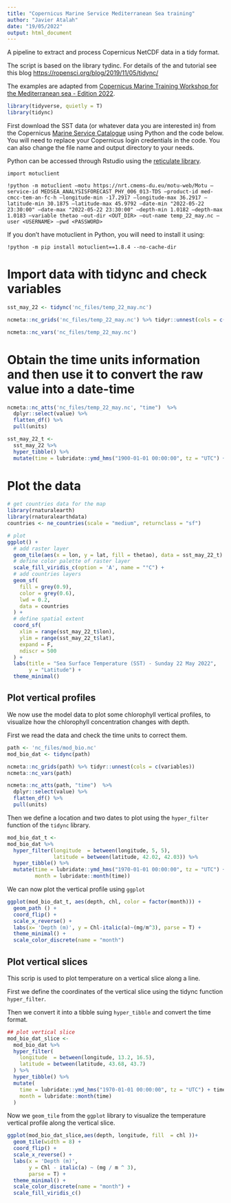 ```yaml
---
title: "Copernicus Marine Service Mediterranean Sea training"
author: "Javier Atalah"
date: "19/05/2022"
output: html_document
---
```


A pipeline to extract and process Copernicus NetCDF data in a tidy format.

The script is based on the library tydinc. For details of the and tutorial see this blog <https://ropensci.org/blog/2019/11/05/tidync/>

The examples are adapted from [Copernicus Marine Training Workshop for the Mediterranean sea - Edition 2022](https://marine.copernicus.eu/events/copernicus-marine-training-workshop-mediterranean-sea-edition-2022).

```r
library(tidyverse, quietly = T)
library(tidync)
```

First download the SST data (or whatever data you are interested in) from the Copernicus [Marine Service Catalogue](https://resources.marine.copernicus.eu/products) using Python and the code below. You will need to replace your Copernicus login credentials in the code. You can also change the file name and output directory to your needs.

Python can be accessed through Rstudio using the [reticulate library](https://rstudio.github.io/reticulate/).

`import motuclient`

`!python -m motuclient –motu https://nrt.cmems-du.eu/motu-web/Motu –service-id MEDSEA_ANALYSISFORECAST_PHY_006_013-TDS –product-id med-cmcc-tem-an-fc-h –longitude-min -17.2917 –longitude-max 36.2917 –latitude-min 30.1875 –latitude-max 45.9792 –date-min "2022-05-22 23:30:00" –date-max "2022-05-22 23:30:00" –depth-min 1.0182 –depth-max 1.0183 –variable thetao –out-dir <OUT_DIR> –out-name temp_22_may.nc –user <USERNAME> –pwd <PASSWORD>`

If you don't have motuclient in Python, you will need to install it using:

`!python -m pip install motuclient==1.8.4 --no-cache-dir`

# Import data with tidync and check variables

```r
sst_may_22 <- tidync('nc_files/temp_22_may.nc')

ncmeta::nc_grids('nc_files/temp_22_may.nc') %>% tidyr::unnest(cols = c(variables))

ncmeta::nc_vars('nc_files/temp_22_may.nc') 

```

# Obtain the time units information and then use it to convert the raw value into a date-time

```r
ncmeta::nc_atts('nc_files/temp_22_may.nc', "time")  %>%
  dplyr::select(value) %>% 
  flatten_df() %>% 
  pull(units)

sst_may_22_t <- 
  sst_may_22 %>% 
  hyper_tibble() %>% 
  mutate(time = lubridate::ymd_hms("1900-01-01 00:00:00", tz = "UTC") + time * 60)
```

# Plot the data

```r

# get countries data for the map
library(rnaturalearth)
library(rnaturalearthdata)
countries <- ne_countries(scale = "medium", returnclass = "sf")

# plot 
ggplot() +
  # add raster layer
  geom_tile(aes(x = lon, y = lat, fill = thetao), data = sst_may_22_t) +
  # define color palette of raster layer
  scale_fill_viridis_c(option = 'A', name = "°C") +
  # add countries layers
  geom_sf(
    fill = grey(0.9),
    color = grey(0.6),
    lwd = 0.2,
    data = countries
  ) +
  # define spatial extent
  coord_sf(
    xlim = range(sst_may_22_t$lon),
    ylim = range(sst_may_22_t$lat),
    expand = F,
    ndiscr = 500
  ) +
  labs(title = "Sea Surface Temperature (SST) - Sunday 22 May 2022",
       y = "Latitude") +
  theme_minimal() 
```

## Plot vertical profiles

We now use the model data to plot some chlorophyll vertical profiles, to visualize how the chlorophyll concentration changes with depth.

First we read the data and check the time units to correct them.

```r
path <- 'nc_files/mod_bio.nc'
mod_bio_dat <- tidync(path)

ncmeta::nc_grids(path) %>% tidyr::unnest(cols = c(variables))
ncmeta::nc_vars(path)

ncmeta::nc_atts(path, "time")  %>%
  dplyr::select(value) %>% 
  flatten_df() %>% 
  pull(units)
```

Then we define a location and two dates to plot using the `hyper_filter` function of the `tidync` library.

```r
mod_bio_dat_t <- 
mod_bio_dat %>% 
  hyper_filter(longitude  = between(longitude, 5, 5), 
               latitude = between(latitude, 42.02, 42.03)) %>% 
  hyper_tibble() %>% 
  mutate(time = lubridate::ymd_hms("1970-01-01 00:00:00", tz = "UTC") + time,
         month = lubridate::month(time))
```

We can now plot the vertical profile using `ggplot`

```r
ggplot(mod_bio_dat_t, aes(depth, chl, color = factor(month))) +
  geom_path () +
  coord_flip() +
  scale_x_reverse() +
  labs(x= 'Depth (m)', y = Chl-italic(a)~(mg/m^3), parse = T) +
  theme_minimal() +
  scale_color_discrete(name = "month")
```

## Plot vertical slices

This scrip is used to plot temperature on a vertical slice along a line.

First we define the coordinates of the vertical slice using the tidync function `hyper_filter`.

Then we convert it into a tibble suing `hyper_tibble` and convert the time format.

```r
## plot vertical slice
mod_bio_dat_slice <-
  mod_bio_dat %>%
  hyper_filter(
    longitude  = between(longitude, 13.2, 16.5),
    latitude = between(latitude, 43.68, 43.7)
  ) %>%
  hyper_tibble() %>%
  mutate(
    time = lubridate::ymd_hms("1970-01-01 00:00:00", tz = "UTC") + time,
    month = lubridate::month(time)
  )


```

Now we `geom_tile` from the `ggplot` library to visualize the temperature vertical profile along the vertical slice.

```r
ggplot(mod_bio_dat_slice,aes(depth, longitude, fill  = chl ))+
  geom_tile(width = 8) +
  coord_flip() +
  scale_x_reverse() +
  labs(x = 'Depth (m)',
       y = Chl - italic(a) ~ (mg / m ^ 3),
       parse = T) +
  theme_minimal() +
  scale_color_discrete(name = "month") +
  scale_fill_viridis_c()
```
